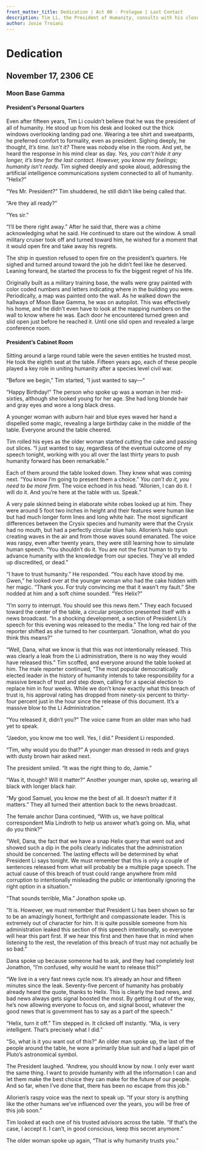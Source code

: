 ```yaml
---
front_matter_title: Dedication | Act 00 - Prologue | Last Contact
description: Tim Li, the President of Humanity, consults with his closest advisors before one of the most important speeches of his career.
author: Josie Troiani
---
```

# Dedication

## November 17, 2306 CE

### Moon Base Gamma

#### President's Personal Quarters

Even after fifteen years, Tim Li couldn’t believe that he was the president of all of humanity. He stood up from his desk and looked out the thick windows overlooking landing pad one. Wearing a tee shirt and sweatpants, he preferred comfort to formality, even as president. Sighing deeply, he thought, *It’s time. Isn’t it?* There was nobody else in the room. And yet, he heard the response in his mind clear as day. *Yes, you can’t hide it any longer, it’s time for the last contact. However, you know my feelings; humanity isn’t ready.* Tim sighed deeply and spoke aloud, addressing the artificial intelligence communications system connected to all of humanity. “Helix?”

“Yes Mr. President?” Tim shuddered, he still didn’t like being called that.

“Are they all ready?”

“Yes sir.”

“I’ll be there right away.” After he said that, there was a chime acknowledging what he said. He continued to stare out the window. A small military cruiser took off and turned toward him, he wished for a moment that it would open fire and take away his regrets.

The ship in question refused to open fire on the president’s quarters. He sighed and turned around toward the job he didn’t feel like he deserved. Leaning forward, he started the process to fix the biggest regret of his life.

Originally built as a military training base, the walls were gray painted with color coded numbers and letters indicating where in the building you were. Periodically, a map was painted onto the wall. As he walked down the hallways of Moon Base Gamma, he was on autopilot. This was effectively his home, and he didn’t even have to look at the mapping numbers on the wall to know where he was. Each door he encountered turned green and slid open just before he reached it. Until one slid open and revealed a large conference room.

#### President’s Cabinet Room

Sitting around a large round table were the seven entities he trusted most. He took the eighth seat at the table. Fifteen years ago, each of these people played a key role in uniting humanity after a species level civil war.

“Before we begin,” Tim started, “I just wanted to say—“

“Happy Birthday!” The person who spoke up was a woman in her mid-sixties, although she looked young for her age. She had long blonde hair and gray eyes and wore a long black dress.

A younger woman with auburn hair and blue eyes waved her hand a dispelled some magic, revealing a large birthday cake in the middle of the table. Everyone around the table cheered.

Tim rolled his eyes as the older woman started cutting the cake and passing out slices. “I just wanted to say, regardless of the eventual outcome of my speech tonight, working with you all over the last thirty years to push humanity forward has been remarkable.”

Each of them around the table looked down. They knew what was coming next. “You know I’m going to present them a choice.” *You can’t do it, you need to be more firm.* The voice echoed in his head. “Allorien, I can do it. I will do it. And you’re here at the table with us. Speak.”

A very pale skinned being in elaborate white robes looked up at him. They were around 5 foot two inches in height and their features were human like but had much longer form lines and long white hair. The most significant differences between the Crysix species and humanity were that the Crysix had no mouth, but had a perfectly circular blue halo. Allorien’s halo spun creating waves in the air and from those waves sound emanated. The voice was raspy, even after twenty years, they were still learning how to simulate human speech. “You shouldn’t do it. You are not the first human to try to advance humanity with the knowledge from our species. They’ve all ended up discredited, or dead.”

“I have to trust humanity.” He responded. “You each have stood by me. Gwen,” he looked over at the younger woman who had the cake hidden with her magic. “Thank you. For truly convincing me that it wasn’t my fault.” She nodded at him and a soft chime sounded. “Yes Helix?”

“I’m sorry to interrupt. You should see this news item.” They each focused toward the center of the table, a circular projection presented itself with a news broadcast. “In a shocking development, a section of President Li’s speech for this evening was released to the media.” The long red hair of the reporter shifted as she turned to her counterpart. “Jonathon, what do you think this means?”

“Well, Dana, what we know is that this was not intentionally released. This was clearly a leak from the Li administration, there is no way they would have released this.” Tim scoffed, and everyone around the table looked at him. The male reporter continued, “The most popular democratically elected leader in the history of humanity intends to take responsibility for a massive breach of trust and step down, calling for a special election to replace him in four weeks. While we don’t know exactly what this breach of trust is, his approval rating has dropped from ninety-six percent to thirty-four percent just in the hour since the release of this document. It’s a massive blow to the Li Administration.”

“You released it, didn’t you?” The voice came from an older man who had yet to speak.

“Jaedon, you know me too well. Yes, I did.” President Li responded.

“Tim, why would you do that?” A younger man dressed in reds and grays with dusty brown hair asked next.

The president smiled. “It was the right thing to do, Jamie.”

“Was it, though? Will it matter?” Another younger man, spoke up, wearing all black with longer black hair.

“My good Samuel, you know me the best of all. It doesn’t matter if it matters.” They all turned their attention back to the news broadcast.

The female anchor Dana continued, “With us, we have political correspondent Mia Lindroth to help us answer what’s going on. Mia, what do you think?”

“Well, Dana, the fact that we have a snap Helix query that went out and showed such a dip in the polls clearly indicates that the administration should be concerned. The lasting effects will be determined by what President Li says tonight. We must remember that this is only a couple of sentences released from what will probably be a multiple page speech. The actual cause of this breach of trust could range anywhere from mild corruption to intentionally misleading the public or intentionally ignoring the right option in a situation.”

“That sounds terrible, Mia.” Jonathon spoke up.

“It is. However, we must remember that President Li has been shown so far to be an amazingly honest, forthright and compassionate leader. This is extremely out of character for him. It is quite possible someone from his administration leaked this section of this speech intentionally, so everyone will hear this part first. If we hear this first and then have that in mind when listening to the rest, the revelation of this breach of trust may not actually be so bad.”

Dana spoke up because someone had to ask, and they had completely lost Jonathon, “I’m confused, why would he want to release this?”

“We live in a very fast news cycle now. It’s already an hour and fifteen minutes since the leak. Seventy-five percent of humanity has probably already heard the quote, thanks to Helix. This is clearly the bad news, and bad news always gets signal boosted the most. By getting it out of the way, he’s now allowing everyone to focus on, and signal boost, whatever the good news that is government has to say as a part of the speech.”

“Helix, turn it off.” Tim stepped in. It clicked off instantly. “Mia, is very intelligent. That’s precisely what I did.”

“So, what is it you want out of this?” An older man spoke up, the last of the people around the table, he wore a primarily blue suit and had a lapel pin of Pluto’s astronomical symbol.

The President laughed. “Andrew, you should know by now. I only ever want the same thing. I want to provide humanity with all the information I can and let them make the best choice they can make for the future of our people. And so far, when I’ve done that, there has been no escape from this job.”

Allorien’s raspy voice was the next to speak up. “If your story is anything like the other humans we’ve influenced over the years, you will be free of this job soon.”

Tim looked at each one of his trusted advisors across the table. “If that’s the case, I accept it. I can’t, in good conscious, keep this secret anymore.”

The older woman spoke up again, “That is why humanity trusts you.”
